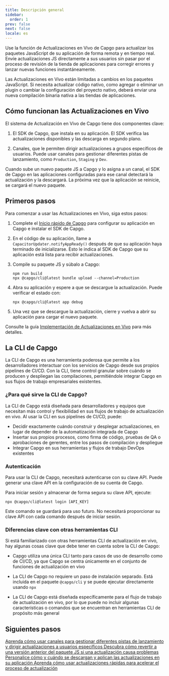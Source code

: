 ```yaml
---
title: Descripción general
sidebar:
  order: 1
prev: false
next: false
locale: es
---
```



Use la función de Actualizaciones en Vivo de Capgo para actualizar los paquetes JavaScript de su aplicación de forma remota y en tiempo real. Envíe actualizaciones JS directamente a sus usuarios sin pasar por el proceso de revisión de la tienda de aplicaciones para corregir errores y lanzar nuevas funciones instantáneamente.

<Aside>

Las Actualizaciones en Vivo están limitadas a cambios en los paquetes JavaScript. Si necesita actualizar código nativo, como agregar o eliminar un plugin o cambiar la configuración del proyecto nativo, deberá enviar una nueva compilación binaria nativa a las tiendas de aplicaciones.

</Aside>

## Cómo funcionan las Actualizaciones en Vivo

El sistema de Actualización en Vivo de Capgo tiene dos componentes clave:

1. El SDK de Capgo, que instala en su aplicación. El SDK verifica las actualizaciones disponibles y las descarga en segundo plano.

2. Canales, que le permiten dirigir actualizaciones a grupos específicos de usuarios. Puede usar canales para gestionar diferentes pistas de lanzamiento, como `Production`, `Staging` y `Dev`.

Cuando sube un nuevo paquete JS a Capgo y lo asigna a un canal, el SDK de Capgo en las aplicaciones configuradas para ese canal detectará la actualización y la descargará. La próxima vez que la aplicación se reinicie, se cargará el nuevo paquete.

## Primeros pasos

Para comenzar a usar las Actualizaciones en Vivo, siga estos pasos:

<Steps>

1. Complete el [Inicio rápido de Capgo](/docs/getting-started/quickstart) para configurar su aplicación en Capgo e instalar el SDK de Capgo.

2. En el código de su aplicación, llame a `CapacitorUpdater.notifyAppReady()` después de que su aplicación haya terminado de inicializarse. Esto le indica al SDK de Capgo que su aplicación está lista para recibir actualizaciones.

3. Compile su paquete JS y súbalo a Capgo:
   ```shell
   npm run build
   npx @capgo/cli@latest bundle upload --channel=Production 
   ```

4. Abra su aplicación y espere a que se descargue la actualización. Puede verificar el estado con:
   ```shell
   npx @capgo/cli@latest app debug
   ```

5. Una vez que se descargue la actualización, cierre y vuelva a abrir su aplicación para cargar el nuevo paquete.

</Steps>

Consulte la guía [Implementación de Actualizaciones en Vivo](/docs/getting-started/deploy) para más detalles.

## La CLI de Capgo

La CLI de Capgo es una herramienta poderosa que permite a los desarrolladores interactuar con los servicios de Capgo desde sus propios pipelines de CI/CD. Con la CLI, tiene control granular sobre cuándo se producen y despliegan las compilaciones, permitiéndole integrar Capgo en sus flujos de trabajo empresariales existentes.

### ¿Para qué sirve la CLI de Capgo?

La CLI de Capgo está diseñada para desarrolladores y equipos que necesitan más control y flexibilidad en sus flujos de trabajo de actualización en vivo. Al usar la CLI en sus pipelines de CI/CD, puede:

- Decidir exactamente cuándo construir y desplegar actualizaciones, en lugar de depender de la automatización integrada de Capgo
- Insertar sus propios procesos, como firma de código, pruebas de QA o aprobaciones de gerentes, entre los pasos de compilación y despliegue
- Integrar Capgo en sus herramientas y flujos de trabajo DevOps existentes

### Autenticación

Para usar la CLI de Capgo, necesitará autenticarse con su clave API. Puede generar una clave API en la configuración de su cuenta de Capgo.

Para iniciar sesión y almacenar de forma segura su clave API, ejecute:

```shell
npx @capgo/cli@latest login [API_KEY]
```

Este comando se guardará para uso futuro. No necesitará proporcionar su clave API con cada comando después de iniciar sesión.

### Diferencias clave con otras herramientas CLI

Si está familiarizado con otras herramientas CLI de actualización en vivo, hay algunas cosas clave que debe tener en cuenta sobre la CLI de Capgo:

- Capgo utiliza una única CLI tanto para casos de uso de desarrollo como de CI/CD, ya que Capgo se centra únicamente en el conjunto de funciones de actualización en vivo

- La CLI de Capgo no requiere un paso de instalación separado. Está incluida en el paquete `@capgo/cli` y se puede ejecutar directamente usando `npx`

- La CLI de Capgo está diseñada específicamente para el flujo de trabajo de actualización en vivo, por lo que puede no incluir algunas características o comandos que se encuentran en herramientas CLI de propósito más general

## Siguientes pasos

<CardGrid stagger>
  <a href="/docs/live-updates/channels/">
    <Card title="Canales" icon="bars">
      Aprenda cómo usar canales para gestionar diferentes pistas de lanzamiento y dirigir actualizaciones a usuarios específicos
    </Card>
  </a>

  <a href="/docs/live-updates/rollbacks/">
    <Card title="Reversiones" icon="left-arrow">
      Descubra cómo revertir a una versión anterior del paquete JS si una actualización causa problemas
    </Card>
  </a>

  <a href="/docs/live-updates/update-behavior/">
    <Card title="Comportamiento de actualización" icon="setting">
      Personalice cómo y cuándo se descargan y aplican las actualizaciones en su aplicación
    </Card>
  </a>
  <a href="/docs/live-updates/fast-updates/">
    <Card title="Actualizaciones rápidas" icon="starlight">
      Aprenda cómo usar actualizaciones rápidas para acelerar el proceso de actualización
    </Card>
  </a>
</CardGrid>
